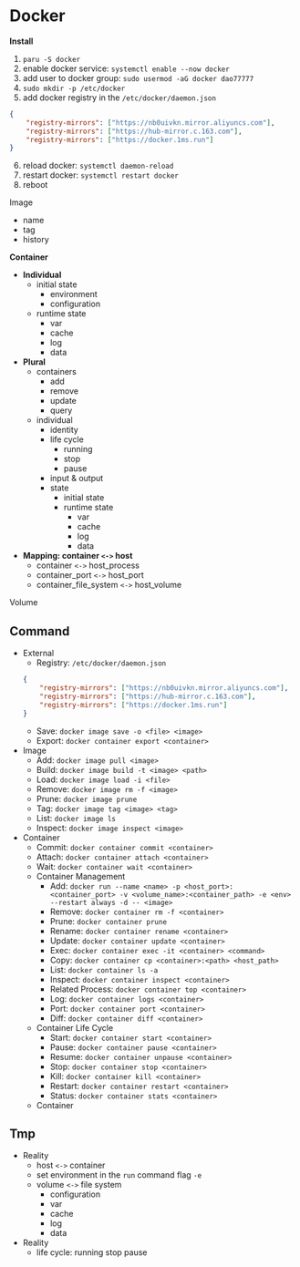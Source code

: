 # Docker

**Install**
1. `paru -S docker`
2. enable docker service: `systemctl enable --now docker`
3. add user to docker group: `sudo usermod -aG docker dao77777`
4. `sudo mkdir -p /etc/docker`
5. add docker registry in the `/etc/docker/daemon.json`
```json
{
    "registry-mirrors": ["https://nb0uivkn.mirror.aliyuncs.com"],
    "registry-mirrors": ["https://hub-mirror.c.163.com"],
    "registry-mirrors": ["https://docker.1ms.run"]
}

```
6. reload docker: `systemctl daemon-reload`
7. restart docker: `systemctl restart docker`
8. reboot

Image
- name
- tag
- history

**Container** 
- **Individual**
    - initial state
        - environment
        - configuration
    - runtime state
        - var
        - cache
        - log
        - data
- **Plural**
    - containers
        - add
        - remove
        - update
        - query
    - individual
        - identity
        - life cycle
            - running
            - stop
            - pause
        - input & output
        - state
            - initial state
            - runtime state
                - var
                - cache
                - log
                - data
- **Mapping: container `<->` host**
    - container `<->` host_process
    - container_port `<->` host_port
    - container_file_system `<->` host_volume

Volume


## Command

- External
    - Registry: `/etc/docker/daemon.json`
    ```json
    {
        "registry-mirrors": ["https://nb0uivkn.mirror.aliyuncs.com"],
        "registry-mirrors": ["https://hub-mirror.c.163.com"],
        "registry-mirrors": ["https://docker.1ms.run"]
    }
    ```
    - Save: `docker image save -o <file> <image>`
    - Export: `docker container export <container>`
- Image
    - Add: `docker image pull <image>`
    - Build: `docker image build -t <image> <path>`
    - Load: `docker image load -i <file>`
    - Remove: `docker image rm -f <image>`
    - Prune: `docker image prune`
    - Tag: `docker image tag <image> <tag>`
    - List: `docker image ls`
    - Inspect: `docker image inspect <image>`
- Container
    - Commit: `docker container commit <container>`
    - Attach: `docker container attach <container>`
    - Wait: `docker container wait <container>`
    - Container Management
        - Add: `docker run --name <name> -p <host_port>:<container_port> -v <volume_name>:<container_path> -e <env> --restart always -d -- <image>`
        - Remove: `docker container rm -f <container>`
        - Prune: `docker container prune`
        - Rename: `docker container rename <container>`
        - Update: `docker container update <container>`
        - Exec: `docker container exec -it <container> <command>`
        - Copy: `docker container cp <container>:<path> <host_path>`
        - List: `docker container ls -a`
        - Inspect: `docker container inspect <container>`
        - Related Process: `docker container top <container>`
        - Log: `docker container logs <container>`
        - Port: `docker container port <container>`
        - Diff: `docker container diff <container>`
    - Container Life Cycle
        - Start: `docker container start <container>`
        - Pause: `docker container pause <container>`
        - Resume: `docker container unpause <container>`
        - Stop: `docker container stop <container>`
        - Kill: `docker container kill <container>`
        - Restart: `docker container restart <container>`
        - Status: `docker container stats <container>`
    - Container 

## Tmp

- Reality
    - host `<->` container
    - set environment in the `run` command flag `-e`
    - volume `<->` file system
        - configuration
        - var
        - cache
        - log
        - data
- Reality
    - life cycle: running stop pause
